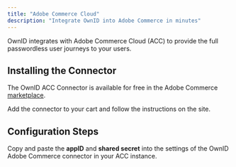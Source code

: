 ```yaml
---
title: "Adobe Commerce Cloud"
description: "Integrate OwnID into Adobe Commerce in minutes"
---
```



OwnID integrates with Adobe Commerce Cloud (ACC) to provide the full passwordless user journeys to your users. 

## Installing the Connector
The OwnID ACC Connector is available for free in the Adobe Commerce [marketplace](https://commercemarketplace.adobe.com/ownid-connector.html).

Add the connector to your cart and follow the instructions on the site.

## Configuration Steps

<BuildAppSnippet connector_name="Adobe Commerce Cloud"/>

Copy and paste the **appID** and **shared secret** into the settings of the OwnID Adobe Commerce connector in your ACC instance.


<NextStepsSnippet/>

